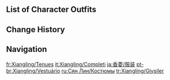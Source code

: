 {{CharacterTabs}}

==List of Character Outfits==
{{Outfits by Category Table|Xiangling Outfits|nocharacter=1}}

==Change History==
{{Change History|1.0}}

==Navigation==
{{Character Navbox|link type=outfits}}

[[fr:Xiangling/Tenues]]
[[it:Xiangling/Completi]]
[[ja:香菱/服装]]
[[pt-br:Xiangling/Vestuário]]
[[ru:Сян Лин/Костюмы]]
[[tr:Xiangling/Giysiler]]